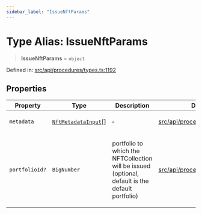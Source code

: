 ```yaml
---
sidebar_label: "IssueNftParams"
---
```


# Type Alias: IssueNftParams

> **IssueNftParams** = `object`

Defined in: [src/api/procedures/types.ts:1192](https://github.com/PolymeshAssociation/polymesh-sdk/blob/bee6a2fe7a8ce5db42a6982e793782182cde2153/src/api/procedures/types.ts#L1192)

## Properties

<table>
<thead>
<tr>
<th>Property</th>
<th>Type</th>
<th>Description</th>
<th>Defined in</th>
</tr>
</thead>
<tbody>
<tr>
<td>

<a id="metadata"></a> `metadata`

</td>
<td>

[`NftMetadataInput`](NftMetadataInput.mdx)[]

</td>
<td>

&hyphen;

</td>
<td>

[src/api/procedures/types.ts:1193](https://github.com/PolymeshAssociation/polymesh-sdk/blob/bee6a2fe7a8ce5db42a6982e793782182cde2153/src/api/procedures/types.ts#L1193)

</td>
</tr>
<tr>
<td>

<a id="portfolioid"></a> `portfolioId?`

</td>
<td>

`BigNumber`

</td>
<td>

portfolio to which the NFTCollection will be issued (optional, default is the default portfolio)

</td>
<td>

[src/api/procedures/types.ts:1197](https://github.com/PolymeshAssociation/polymesh-sdk/blob/bee6a2fe7a8ce5db42a6982e793782182cde2153/src/api/procedures/types.ts#L1197)

</td>
</tr>
</tbody>
</table>
